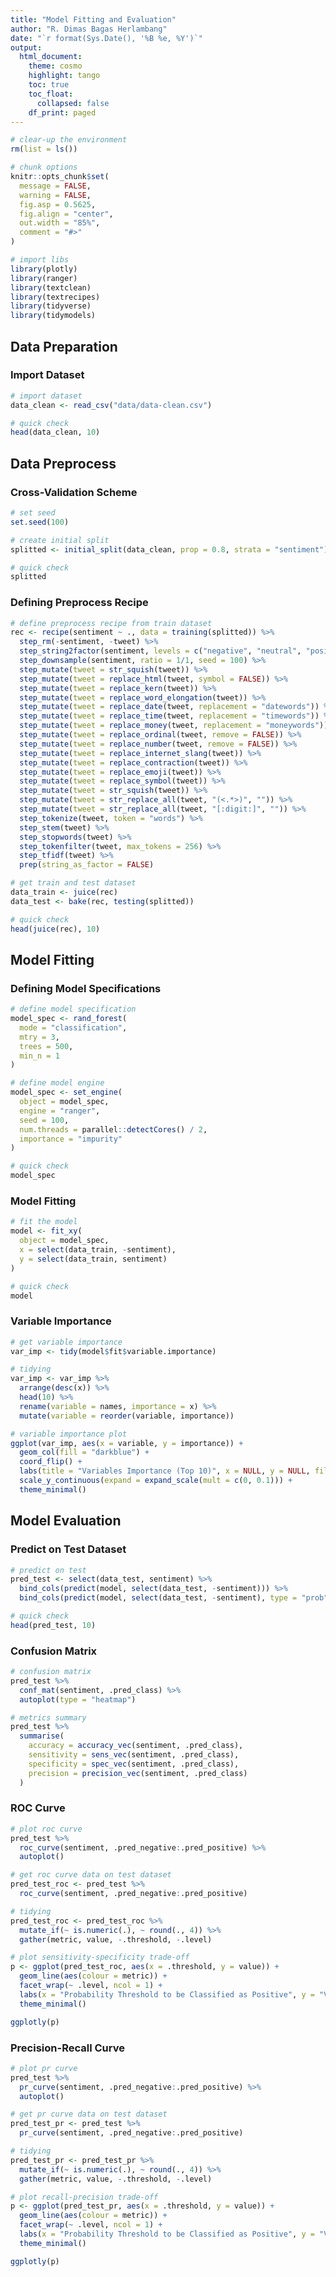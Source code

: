 ```yaml
---
title: "Model Fitting and Evaluation"
author: "R. Dimas Bagas Herlambang"
date: "`r format(Sys.Date(), '%B %e, %Y')`"
output:
  html_document:
    theme: cosmo
    highlight: tango
    toc: true
    toc_float:
      collapsed: false
    df_print: paged
---
```


```r
# clear-up the environment
rm(list = ls())

# chunk options
knitr::opts_chunk$set(
  message = FALSE,
  warning = FALSE,
  fig.asp = 0.5625,
  fig.align = "center",
  out.width = "85%",
  comment = "#>"
)

# import libs
library(plotly)
library(ranger)
library(textclean)
library(textrecipes)
library(tidyverse)
library(tidymodels)
```

## Data Preparation

### Import Dataset

```r
# import dataset
data_clean <- read_csv("data/data-clean.csv")

# quick check
head(data_clean, 10)
```

## Data Preprocess

### Cross-Validation Scheme

```r
# set seed
set.seed(100)

# create initial split
splitted <- initial_split(data_clean, prop = 0.8, strata = "sentiment")

# quick check
splitted
```

### Defining Preprocess Recipe

```r
# define preprocess recipe from train dataset
rec <- recipe(sentiment ~ ., data = training(splitted)) %>% 
  step_rm(-sentiment, -tweet) %>%
  step_string2factor(sentiment, levels = c("negative", "neutral", "positive"), skip = TRUE) %>%
  step_downsample(sentiment, ratio = 1/1, seed = 100) %>%
  step_mutate(tweet = str_squish(tweet)) %>% 
  step_mutate(tweet = replace_html(tweet, symbol = FALSE)) %>% 
  step_mutate(tweet = replace_kern(tweet)) %>% 
  step_mutate(tweet = replace_word_elongation(tweet)) %>% 
  step_mutate(tweet = replace_date(tweet, replacement = "datewords")) %>% 
  step_mutate(tweet = replace_time(tweet, replacement = "timewords")) %>% 
  step_mutate(tweet = replace_money(tweet, replacement = "moneywords")) %>% 
  step_mutate(tweet = replace_ordinal(tweet, remove = FALSE)) %>% 
  step_mutate(tweet = replace_number(tweet, remove = FALSE)) %>% 
  step_mutate(tweet = replace_internet_slang(tweet)) %>% 
  step_mutate(tweet = replace_contraction(tweet)) %>% 
  step_mutate(tweet = replace_emoji(tweet)) %>% 
  step_mutate(tweet = replace_symbol(tweet)) %>% 
  step_mutate(tweet = str_squish(tweet)) %>% 
  step_mutate(tweet = str_replace_all(tweet, "(<.*>)", "")) %>% 
  step_mutate(tweet = str_replace_all(tweet, "[:digit:]", "")) %>% 
  step_tokenize(tweet, token = "words") %>%
  step_stem(tweet) %>%
  step_stopwords(tweet) %>%
  step_tokenfilter(tweet, max_tokens = 256) %>%
  step_tfidf(tweet) %>%
  prep(string_as_factor = FALSE)

# get train and test dataset
data_train <- juice(rec)
data_test <- bake(rec, testing(splitted))

# quick check
head(juice(rec), 10)
```

## Model Fitting

### Defining Model Specifications

```r
# define model specification
model_spec <- rand_forest(
  mode = "classification",
  mtry = 3,
  trees = 500,
  min_n = 1
)

# define model engine
model_spec <- set_engine(
  object = model_spec,
  engine = "ranger",
  seed = 100,
  num.threads = parallel::detectCores() / 2,
  importance = "impurity"
)

# quick check
model_spec
```

### Model Fitting

```r
# fit the model
model <- fit_xy(
  object = model_spec,
  x = select(data_train, -sentiment),
  y = select(data_train, sentiment)
)

# quick check
model
```

### Variable Importance

```r
# get variable importance
var_imp <- tidy(model$fit$variable.importance)

# tidying
var_imp <- var_imp %>%
  arrange(desc(x)) %>% 
  head(10) %>% 
  rename(variable = names, importance = x) %>%
  mutate(variable = reorder(variable, importance))

# variable importance plot
ggplot(var_imp, aes(x = variable, y = importance)) +
  geom_col(fill = "darkblue") +
  coord_flip() +
  labs(title = "Variables Importance (Top 10)", x = NULL, y = NULL, fill = NULL) +
  scale_y_continuous(expand = expand_scale(mult = c(0, 0.1))) +
  theme_minimal()
```

## Model Evaluation

### Predict on Test Dataset

```r
# predict on test
pred_test <- select(data_test, sentiment) %>%
  bind_cols(predict(model, select(data_test, -sentiment))) %>%
  bind_cols(predict(model, select(data_test, -sentiment), type = "prob"))

# quick check
head(pred_test, 10)
```

### Confusion Matrix

```r
# confusion matrix
pred_test %>%
  conf_mat(sentiment, .pred_class) %>%
  autoplot(type = "heatmap")
```

```r
# metrics summary
pred_test %>%
  summarise(
    accuracy = accuracy_vec(sentiment, .pred_class),
    sensitivity = sens_vec(sentiment, .pred_class),
    specificity = spec_vec(sentiment, .pred_class),
    precision = precision_vec(sentiment, .pred_class)
  )
```

### ROC Curve

```r
# plot roc curve
pred_test %>%
  roc_curve(sentiment, .pred_negative:.pred_positive) %>%
  autoplot()
```

```r
# get roc curve data on test dataset
pred_test_roc <- pred_test %>%
  roc_curve(sentiment, .pred_negative:.pred_positive)

# tidying
pred_test_roc <- pred_test_roc %>% 
  mutate_if(~ is.numeric(.), ~ round(., 4)) %>% 
  gather(metric, value, -.threshold, -.level)

# plot sensitivity-specificity trade-off
p <- ggplot(pred_test_roc, aes(x = .threshold, y = value)) +
  geom_line(aes(colour = metric)) +
  facet_wrap(~ .level, ncol = 1) +
  labs(x = "Probability Threshold to be Classified as Positive", y = "Value", colour = "Metrics") +
  theme_minimal()

ggplotly(p)
```

### Precision-Recall Curve

```r
# plot pr curve
pred_test %>%
  pr_curve(sentiment, .pred_negative:.pred_positive) %>%
  autoplot()
```

```r
# get pr curve data on test dataset
pred_test_pr <- pred_test %>%
  pr_curve(sentiment, .pred_negative:.pred_positive)

# tidying
pred_test_pr <- pred_test_pr %>% 
  mutate_if(~ is.numeric(.), ~ round(., 4)) %>% 
  gather(metric, value, -.threshold, -.level)

# plot recall-precision trade-off
p <- ggplot(pred_test_pr, aes(x = .threshold, y = value)) +
  geom_line(aes(colour = metric)) +
  facet_wrap(~ .level, ncol = 1) +
  labs(x = "Probability Threshold to be Classified as Positive", y = "Value", colour = "Metrics") +
  theme_minimal()

ggplotly(p)
```
